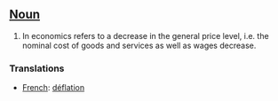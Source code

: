 ==[[Noun]]==

#In economics refers to a decrease in the general price level, i.e. the nominal cost of goods and services as well as wages decrease.

===Translations===
*[[French]]: [[déflation]]